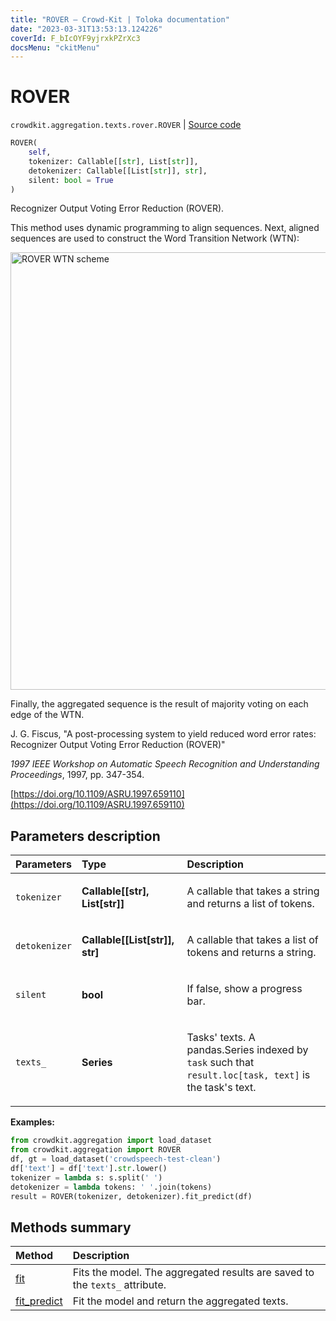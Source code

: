 ```yaml
---
title: "ROVER — Crowd-Kit | Toloka documentation"
date: "2023-03-31T13:53:13.124226"
coverId: F_bIcOYF9yjrxkPZrXc3
docsMenu: "ckitMenu"
---
```


# ROVER

`crowdkit.aggregation.texts.rover.ROVER` | [Source code](https://github.com/Toloka/crowd-kit/blob/v1.2.1/crowdkit/aggregation/texts/rover.py#L31)

```python
ROVER(
    self,
    tokenizer: Callable[[str], List[str]],
    detokenizer: Callable[[List[str]], str],
    silent: bool = True
)
```

Recognizer Output Voting Error Reduction (ROVER).

This method uses dynamic programming to align sequences. Next, aligned sequences are used
to construct the Word Transition Network (WTN):

<Image width="700px" withBackground imageId="47d3fcf1163a876cb225f4411be51181" alt="ROVER WTN scheme" />

Finally, the aggregated sequence is the result of majority voting on each edge of the WTN.

J. G. Fiscus, "A post-processing system to yield reduced word error rates: Recognizer Output Voting Error Reduction (ROVER)"

*1997 IEEE Workshop on Automatic Speech Recognition and Understanding Proceedings*, 1997, pp. 347-354.

[https://doi.org/10.1109/ASRU.1997.659110](https://doi.org/10.1109/ASRU.1997.659110)

## Parameters description

| Parameters | Type | Description |
| :----------| :----| :-----------|
`tokenizer`|**Callable\[\[str\], List\[str\]\]**|<p>A callable that takes a string and returns a list of tokens.</p>
`detokenizer`|**Callable\[\[List\[str\]\], str\]**|<p>A callable that takes a list of tokens and returns a string.</p>
`silent`|**bool**|<p>If false, show a progress bar.</p>
`texts_`|**Series**|<p>Tasks' texts. A pandas.Series indexed by `task` such that `result.loc[task, text]` is the task's text.</p>

**Examples:**

```python
from crowdkit.aggregation import load_dataset
from crowdkit.aggregation import ROVER
df, gt = load_dataset('crowdspeech-test-clean')
df['text'] = df['text'].str.lower()
tokenizer = lambda s: s.split(' ')
detokenizer = lambda tokens: ' '.join(tokens)
result = ROVER(tokenizer, detokenizer).fit_predict(df)
```

## Methods summary

| Method | Description |
| :------| :-----------|
[fit](/docs/crowd-kit/reference/crowdkit.aggregation.texts.rover.ROVER.fit)| Fits the model. The aggregated results are saved to the `texts_` attribute.
[fit_predict](/docs/crowd-kit/reference/crowdkit.aggregation.texts.rover.ROVER.fit_predict)| Fit the model and return the aggregated texts.